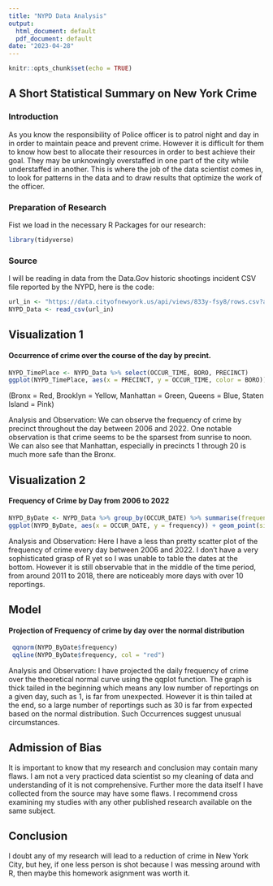 ```yaml
---
title: "NYPD Data Analysis"
output:
  html_document: default
  pdf_document: default
date: "2023-04-28"
---
```


```r
knitr::opts_chunk$set(echo = TRUE)
```

## A Short Statistical Summary on New York Crime

### Introduction

As you know the responsibility of Police officer is to patrol night and day in in order to maintain peace and prevent crime. However it is difficult for them to know how best to allocate their resources in order to best achieve their goal. They may be unknowingly overstaffed in one part of the city while understaffed in another. This is where the job of the data scientist comes in, to look for patterns in the data and to draw results that optimize the work of the officer.  



### Preparation of Research

Fist we load in the necessary R Packages for our research:

```r
library(tidyverse)
```



### Source


I will be reading in data from the Data.Gov historic shootings incident CSV file reported by the NYPD, here is the code:

```r
url_in <- "https://data.cityofnewyork.us/api/views/833y-fsy8/rows.csv?accessType=DOWNLOAD"
NYPD_Data <- read_csv(url_in)
```

## Visualization 1

#### Occurrence of crime over the course of the day by precint. 

```r
NYPD_TimePlace <- NYPD_Data %>% select(OCCUR_TIME, BORO, PRECINCT)
ggplot(NYPD_TimePlace, aes(x = PRECINCT, y = OCCUR_TIME, color = BORO)) + geom_point(size = 0.2) 
```


(Bronx = Red, Brooklyn = Yellow, Manhattan = Green, Queens = Blue, Staten Island = Pink)

Analysis and Observation: We can observe the frequency of crime by precinct throughout the day between 2006 and 2022. One notable observation is that crime seems to be the sparsest from sunrise to noon. We can also see that Manhattan, especially in precincts 1 through 20 is much more safe than the Bronx.

## Visualization 2

#### Frequency of Crime by Day from 2006 to 2022
```r
NYPD_ByDate <- NYPD_Data %>% group_by(OCCUR_DATE) %>% summarise(frequency= n())
ggplot(NYPD_ByDate, aes(x = OCCUR_DATE, y = frequency)) + geom_point(size = 0.2) 
```


Analysis and Observation: Here I have a less than pretty scatter plot of the frequency of crime every day between 2006 and 2022. I don't have a very sophisticated grasp of R yet so I was unable to table the dates at the bottom. However it is still observable that in the middle of the time period, from around 2011 to 2018, there are noticeably more days with over 10 reportings. 

## Model

#### Projection of Frequency of crime by day over the normal distribution

```r
 qqnorm(NYPD_ByDate$frequency)
 qqline(NYPD_ByDate$frequency, col = "red")
```


Analysis and Observation: I have projected the daily frequency of crime over the theoretical normal curve using the qqplot function. The graph is thick tailed in the beginning which means any low number of reportings on a given day, such as 1, is far from unexpected. However it is thin tailed at the end, so a large number of reportings such as 30 is far from expected based on the normal distribution. Such Occurrences suggest unusual circumstances.



## Admission of Bias


It is important to know that my research and conclusion may contain many flaws. I am not a very practiced data scientist so my cleaning of data and understanding of it is not comprehensive. Further more the data itself I have collected from the source may have some flaws. I recommend cross examining my studies with any other published research available on the same subject.



## Conclusion


I doubt any of my research will lead to a reduction of crime in New York City, but hey, if one less person is shot because I was messing around with R, then maybe this homework asignment was worth it. 